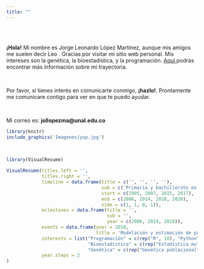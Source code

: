```yaml
---
title: ""
---
```



<br>
<br>

<div class = "row">

<div class = "col-md-6">
<p align="justify">**¡Hola!** Mi nombre es Jorge Leonardo López Martínez, aunque mis amigos me suelen decir Leo <i class="far fa-smile-beam"></i>. Gracias por visitar mi sitio web personal. Mis intereses son la genética, la bioestadística, y la programación. <a href="Documentos/CV.pdf" class="download" title="Aquí" target="_blank"> Aquí </a> podrás encontrar más información sobre mi trayectoria.

<br>

<p align="justify">Por favor, si tienes interés en comunicarte conmigo, **¡hazlo!**. Prontamente me comunicare contigo para ver en que te puedo ayudar.

<br>

<p align="justify">Mi correo es: **jollopezma@unal.edu.co**
</div>

<div class = "col-md-6">
```r
library(knitr)
include_graphics('Imagenes/yop.jpg')
```
</div>
</div>

<br>

```r
library(VisualResume)

VisualResume(titles.left = '',
             titles.right = '',
             timeline = data.frame(title = c('', '', '', ''),
                                   sub = c('Primaria y bachillerato en el\n Colegio La Salle', 'Zootecnia en la\n Universidad Nacional', 'Maestria en Ciencias Agrarias\n Universidad Nacional', 'Trabajo de independiente'),
                                   start = c(1995, 2007, 2015, 2017),
                                   end = c(2006, 2014, 2018, 2020),
                                   side = c(1, 1, 0, 1)),
             milestones = data.frame(title = '',
                                     sub = '',
                                     year = c(2006, 2014, 2018)),
             events = data.frame(year = 2018,
                                 title = 'Modelación y estimación de parámetros genéticos\n en vacas criollas colombianas.'),
             interests = list("Programación" = c(rep("R", 10), "Python"),
                              "Bioestadística" = c(rep("Estadística multivariada", 10), rep("Diseño experimental", 5), rep("Regresión", 3)),
                              "Genética" = c(rep("Genética poblacional", 10), rep("Genética cuantitativa", 5))),
             year.steps = 2
)
```

